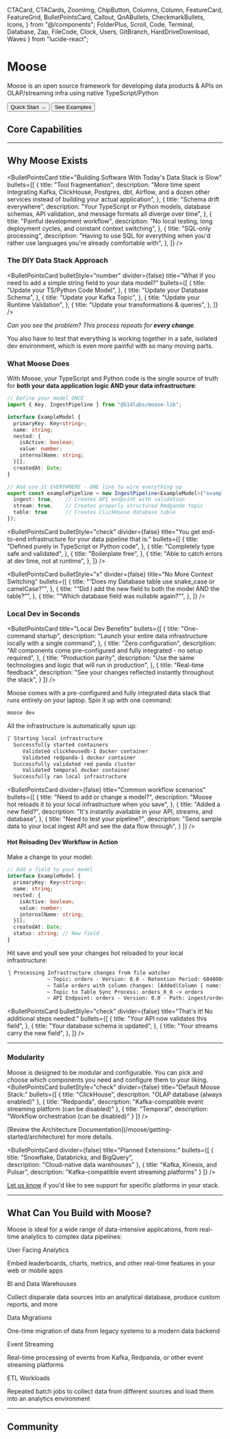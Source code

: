   CTACard,
  CTACards,
  ZoomImg,
  ChipButton,
  Columns,
  Column,
  FeatureCard,
  FeatureGrid,
  BulletPointsCard,
  Callout,
  QnABullets,
  CheckmarkBullets,
  Icons,
} from "@/components";
  FolderPlus, 
  Scroll, 
  Code, 
  Terminal,
  Database, 
  Zap, 
  FileCode, 
  Clock, 
  Users, 
  GitBranch, 
  HardDriveDownload, 
  Waves 
} from "lucide-react";

# Moose

Moose is an open source framework for developing data products & APIs on OLAP/streaming infra using native TypeScript/Python

<div className="flex flex-col md:flex-row gap-4 my-8">
  <Link href={paths.quickstart}>
    <Button variant="default">Quick Start →</Button>
  </Link>
  <Link href="/templates">
    <Button variant="secondary">
      See Examples
    </Button>
  </Link>
</div>

## Core Capabilities

<FeatureGrid>
  <FeatureCard
    href={paths.dataModels}
    Icon={Icons.models}
    title="Type-Safe Data Models"
    description="Define schemas once in TS/Python that can be used to generate data ingestion, storage, and API infrastructure"
  />
  
  <FeatureCard
    href={paths.ingestion}
    Icon={Icons.ingestion}
    title="High-Performance Data Ingestion"
    description="Auto-validated APIs to capture data into OLAP databases with full type safety"
  />
  
  <FeatureCard
    href={paths.streams}
    Icon={Icons.streams}
    title="Real-Time Stream Processing"
    description="Transform events in-flight using your preferred language, not just SQL"
  />
  
  <FeatureCard
    href={paths.materializedViews}
    Icon={Icons.db}
    title="In-Database Transformations"
    description="Create materialized views and transform data directly in your OLAP database with SQL blocks"
  />
  
  <FeatureCard
    href={paths.consumptionApis}
    Icon={Icons.api}
    title="Analytics APIs"
    description="Build and expose fully-typed APIs to consume your processed data"
  />
  
  <FeatureCard
    href={paths.workflows}
    Icon={Icons.workflows}
    title="Workflow Orchestration"
    description="Schedule jobs or trigger on events using simple, language-native workflow definitions"
  />
</FeatureGrid>

---

## Why Moose Exists
<BulletPointsCard
  title="Building Software With Today's Data Stack is Slow"
  bullets={[
    {
      title: "Tool fragmentation",
      description: "More time spent integrating Kafka, ClickHouse, Postgres, dbt, Airflow, and a dozen other services instead of building your actual application",
    },
    {
      title: "Schema drift everywhere",
      description: "Your TypeScript or Python models, database schemas, API validation, and message formats all diverge over time",
    },
    {
      title: "Painful development workflow",
      description: "No local testing, long deployment cycles, and constant context switching",
    },
    {
      title: "SQL-only processing",
      description: "Having to use SQL for everything when you'd rather use languages you're already comfortable with",
    },
  ]}
/>

### The DIY Data Stack Approach

<BulletPointsCard
  bulletStyle="number"
  divider={false}
  title="What if you need to add a simple string field to your data model?"
  bullets={[
    {
      title: "Update your TS/Python Code Model",
    },
    {
      title: "Update your Database Schema",
    },
    {
      title: "Update your Kafka Topic",
    },
    {
      title: "Update your Runtime Validation",
    },
    {
      title: "Update your transformations & queries",
    },
  ]}
/>


_Can you see the problem? This process repeats for **every change**._

You also have to test that everything is working together in a safe, isolated dev environment, which is even more painful with so many moving parts.

### What Moose Does
With Moose, your TypeScript and Python code is the single source of truth for **both your data application logic AND your data infrastructure**:

```ts
// Define your model ONCE
import { Key, IngestPipeline } from "@514labs/moose-lib";

interface ExampleModel {
  primaryKey: Key<string>;
  name: string;
  nested: {
    isActive: boolean;
    value: number;
    internalName: string;
  }[];
  createdAt: Date;
}

// And use it EVERYWHERE - ONE line to wire everything up
export const examplePipeline = new IngestPipeline<ExampleModel>("example", {
  ingest: true,    // Creates API endpoint with validation
  stream: true,    // Creates properly structured Redpanda topic
  table: true      // Creates ClickHouse database table
});
```

<BulletPointsCard
  bulletStyle="check"
  divider={false}
  title="You get end-to-end infrastructure for your data pipeline that is:"
  bullets={[
    {
      title: "Defined purely in TypeScript or Python code",
    },
    {
      title: "Completely type safe and validated",
    },
    {
      title: "Boilerplate free",
    },
    {
      title: "Able to catch errors at dev time, not at runtime",
    },
  ]}
/>

<BulletPointsCard
  bulletStyle="x"
  divider={false}
  title="No More Context Switching"
  bullets={[
    {
      title: "“Does my Database table use snake_case or camelCase?”",
    },
    {
      title: "“Did I add the new field to both the model AND the table?”",
    },
    {
      title: "“Which database field was nullable again?”",
    },
  ]}
/>

### Local Dev in Seconds

<BulletPointsCard
title="Local Dev Benefits"
bullets={[
{
title: "One-command startup",
description: "Launch your entire data infrastructure locally with a single command",
},
{
title: "Zero configuration",
description: "All components come pre-configured and fully integrated - no setup required",
},
{
title: "Production parity",
description: "Use the same technologies and logic that will run in production",
},
{
title: "Real-time feedback",
description: "See your changes reflected instantly throughout the stack",
}
]}
/>

Moose comes with a pre-configured and fully integrated data stack that runs entirely on your laptop. Spin it up with one command:
```bash filename="Terminal" copy
moose dev
```
All the infrastructure is automatically spun up:
```txt
⡏ Starting local infrastructure
  Successfully started containers
     Validated clickhousedb-1 docker container
     Validated redpanda-1 docker container
  Successfully validated red panda cluster
     Validated temporal docker container
  Successfully ran local infrastructure
```

<BulletPointsCard
  divider={false}
  title="Common workflow scenarios"
  bullets={[
    {
      title: "Need to add or change a model?",
      description: "Moose hot reloads it to your local infrastructure when you save",
    },
    {
      title: "Added a new field?",
      description: "It's instantly available in your API, streams, and database",
    },
    {
      title: "Need to test your pipeline?",
      description: "Send sample data to your local ingest API and see the data flow through",
    }
  ]}
/>

#### Hot Reloading Dev Workflow in Action
Make a change to your model:

```ts filename="HotReload.ts" {11} copy
// Add a field to your model
interface ExampleModel {
  primaryKey: Key<string>;
  name: string;
  nested: {
    isActive: boolean;
    value: number;
    internalName: string;
  }[];
  createdAt: Date;
  status: string; // New field
}
```

Hit save and youll see your changes hot reloaded to your local infrastructure:
```txt {3}
⢹ Processing Infrastructure changes from file watcher
             ~ Topic: orders - Version: 0.0 - Retention Period: 604800s - Partition Count: 1
             ~ Table orders with column changes: [Added(Column { name: "status", data_type: String, required: true, unique: false, primary_key: false, default: None })] and order by changes: OrderByChange { before: [], after: [] }
             ~ Topic to Table Sync Process: orders_0_0 -> orders
             ~ API Endpoint: orders - Version: 0.0 - Path: ingest/orders - Method: POST - Format: Some(Json)
```

<BulletPointsCard
  bulletStyle="check"
  divider={false}
  title="That's it! No additional steps needed."
  bullets={[
    {
      title: "Your API now validates this field",
    },
    {
      title: "Your database schema is updated",
    },
    {
      title: "Your streams carry the new field",
    },
  ]}
/>

---
### Modularity

Moose is designed to be modular and configurable. You can pick and choose which components you need and configure them to your liking.
<BulletPointsCard
  bulletStyle="check"
  divider={false}
  title="Default Moose Stack:"
  bullets={[
    {
      title: "ClickHouse",
      description: "OLAP database (always enabled)"
    },
    {
      title: "Redpanda",
      description: "Kafka-compatible event streaming platform (can be disabled)"
    },
    {
      title: "Temporal",
      description: "Workflow orchestration (can be disabled)"
    }
  ]}
/>

<Callout type="info" title="Learn how to enable/disable components in your stack">
  [Review the Architecture Documentation](/moose/getting-started/architecture) for more details.
</Callout>

<BulletPointsCard
  divider={false}
  title="Planned Extensions:"
  bullets={[
    {
      title: "Snowflake, Databricks, and BigQuery",  
      description: "Cloud-native data warehouses"
    },
    {
      title: "Kafka, Kinesis, and Pulsar",
      description: "Kafka-compatible event streaming platforms"
    }
  ]}
/>

[Let us know](https://calendly.com/d/cmh5-nrj-9nc/talk-to-engineering) if you'd like to see support for specific platforms in your stack.

---

## What Can You Build with Moose?

Moose is ideal for a wide range of data-intensive applications, from real-time analytics to complex data pipelines:

<div className="my-6 grid grid-cols-1 md:grid-cols-2 lg:grid-cols-3 gap-4">
  <div className="p-5 border border-border rounded-lg bg-muted/30">
    <p className="font-medium text-primary mb-2">User Facing Analytics</p>
    <p className="text-muted-foreground text-sm">Embed leaderboards, charts, metrics, and other real-time features in your web or mobile apps</p>
  </div>
  <div className="p-5 border border-border rounded-lg bg-muted/30">
    <p className="font-medium text-primary mb-2">BI and Data Warehouses</p>
    <p className="text-muted-foreground text-sm">Collect disparate data sources into an analytical database, produce custom reports, and more</p>
  </div>
  <div className="p-5 border border-border rounded-lg bg-muted/30">
    <p className="font-medium text-primary mb-2">Data Migrations</p>
    <p className="text-muted-foreground text-sm">One-time migration of data from legacy systems to a modern data backend</p>
  </div>
  <div className="p-5 border border-border rounded-lg bg-muted/30">
    <p className="font-medium text-primary mb-2">Event Streaming</p>
    <p className="text-muted-foreground text-sm">Real-time processing of events from Kafka, Redpanda, or other event streaming platforms</p>
  </div>
  <div className="p-5 border border-border rounded-lg bg-muted/30">
    <p className="font-medium text-primary mb-2">ETL Workloads</p>
    <p className="text-muted-foreground text-sm">Repeated batch jobs to collect data from different sources and load them into an analytics environment</p>
  </div>
</div>

---

## Community

<CTACards>
  <CTACard
    title="GitHub"
    description="Star, check out the code, and contribute to Moose on GitHub"
    ctaLink="https://github.com/514-labs/moose"
    ctaLabel="GitHub"
    Icon={Icons.github}
  />
  <CTACard
    title="Talk to the Moose Maintainers"
    description="We're always looking to improve Moose and would love to hear from you!"
    ctaLink="https://cal.com/team/514/talk-to-eng"
    ctaLabel="Talk to the Team"
    Icon={Icons.contact}
  />
</CTACards>

